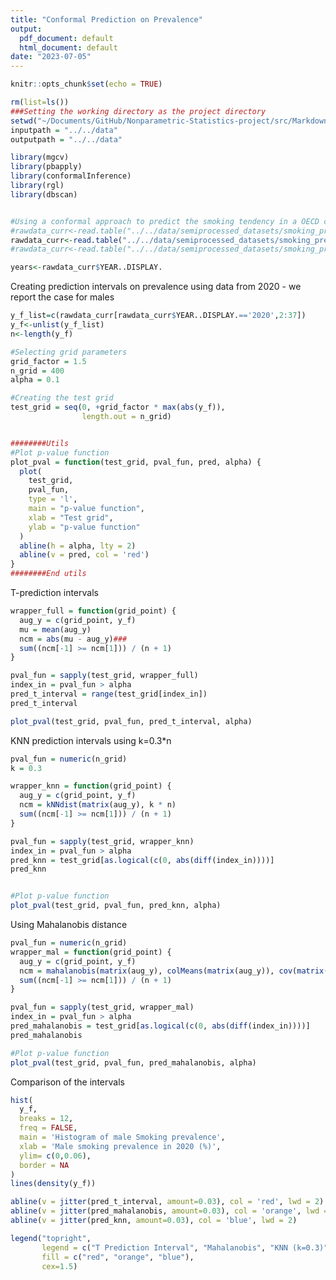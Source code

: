 ```yaml
---
title: "Conformal Prediction on Prevalence"
output:
  pdf_document: default
  html_document: default
date: "2023-07-05"
---
```


```r
knitr::opts_chunk$set(echo = TRUE)
```


```r
rm(list=ls())
###Setting the working directory as the project directory
setwd("~/Documents/GitHub/Nonparametric-Statistics-project/src/Markdowns")
inputpath = "../../data"
outputpath = "../../data"

library(mgcv)
library(pbapply)
library(conformalInference)
library(rgl)
library(dbscan)


#Using a conformal approach to predict the smoking tendency in a OECD country
#rawdata_curr<-read.table("../../data/semiprocessed_datasets/smoking_prevalence_f.txt",header=T)
rawdata_curr<-read.table("../../data/semiprocessed_datasets/smoking_prevalence_m.txt",header=T)
#rawdata_curr<-read.table("../../data/semiprocessed_datasets/smoking_prevalence_b.txt",header=T)

years<-rawdata_curr$YEAR..DISPLAY.
```

Creating prediction intervals on prevalence using data from 2020 - we report the case for males

```r
y_f_list=c(rawdata_curr[rawdata_curr$YEAR..DISPLAY.=='2020',2:37])
y_f<-unlist(y_f_list)
n<-length(y_f)

#Selecting grid parameters
grid_factor = 1.5
n_grid = 400
alpha = 0.1

#Creating the test grid
test_grid = seq(0, +grid_factor * max(abs(y_f)),
                length.out = n_grid)


########Utils
#Plot p-value function
plot_pval = function(test_grid, pval_fun, pred, alpha) {
  plot(
    test_grid,
    pval_fun,
    type = 'l',
    main = "p-value function",
    xlab = "Test grid",
    ylab = "p-value function"
  )
  abline(h = alpha, lty = 2)
  abline(v = pred, col = 'red')
}
########End utils
```


T-prediction intervals

```r
wrapper_full = function(grid_point) {
  aug_y = c(grid_point, y_f)
  mu = mean(aug_y)
  ncm = abs(mu - aug_y)###
  sum((ncm[-1] >= ncm[1])) / (n + 1)
}

pval_fun = sapply(test_grid, wrapper_full)
index_in = pval_fun > alpha
pred_t_interval = range(test_grid[index_in])
pred_t_interval 

plot_pval(test_grid, pval_fun, pred_t_interval, alpha)
```


KNN prediction intervals using k=0.3*n

```r
pval_fun = numeric(n_grid)
k = 0.3

wrapper_knn = function(grid_point) {
  aug_y = c(grid_point, y_f)
  ncm = kNNdist(matrix(aug_y), k * n)
  sum((ncm[-1] >= ncm[1])) / (n + 1) 
}

pval_fun = sapply(test_grid, wrapper_knn)
index_in = pval_fun > alpha
pred_knn = test_grid[as.logical(c(0, abs(diff(index_in))))]
pred_knn 


#Plot p-value function
plot_pval(test_grid, pval_fun, pred_knn, alpha)
```


Using Mahalanobis distance

```r
pval_fun = numeric(n_grid)
wrapper_mal = function(grid_point) {
  aug_y = c(grid_point, y_f)
  ncm = mahalanobis(matrix(aug_y), colMeans(matrix(aug_y)), cov(matrix(aug_y)))
  sum((ncm[-1] >= ncm[1])) / (n + 1)
}

pval_fun = sapply(test_grid, wrapper_mal)
index_in = pval_fun > alpha
pred_mahalanobis = test_grid[as.logical(c(0, abs(diff(index_in))))]
pred_mahalanobis 

#Plot p-value function
plot_pval(test_grid, pval_fun, pred_mahalanobis, alpha)
```

Comparison of the intervals

```r
hist(
  y_f,
  breaks = 12,
  freq = FALSE,
  main = 'Histogram of male Smoking prevalence',
  xlab = 'Male smoking prevalence in 2020 (%)',
  ylim= c(0,0.06),
  border = NA
)
lines(density(y_f))

abline(v = jitter(pred_t_interval, amount=0.03), col = 'red', lwd = 2)
abline(v = jitter(pred_mahalanobis, amount=0.03), col = 'orange', lwd = 2)
abline(v = jitter(pred_knn, amount=0.03), col = 'blue', lwd = 2)

legend("topright",
       legend = c("T Prediction Interval", "Mahalanobis", "KNN (k=0.3)"),
       fill = c("red", "orange", "blue"), 
       cex=1.5)

```

